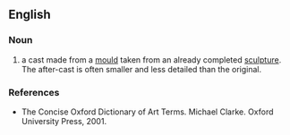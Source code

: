 ==English==

===Noun===
{{en-noun|sg=[[after]]-[[cast]]}}

# a cast made from a [[mould]] taken from an already completed [[sculpture]]. The after-cast is often smaller and less detailed than the original.

===References===
*The Concise Oxford Dictionary of Art Terms. Michael Clarke. Oxford University Press, 2001.
{{anagrams:en/aacefrstt}}